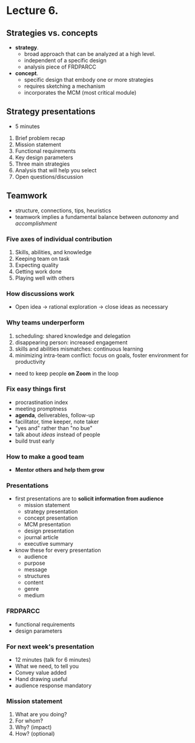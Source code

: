 # Lecture 6. 

## Strategies vs. concepts
- **strategy**.
  - broad approach that can be analyzed at a high level.
  - independent of a specific design
  - analysis piece of FRDPARCC
- **concept**.
  - specific design that embody one or more strategies
  - requires sketching a mechanism
  - incorporates the MCM (most critical module)

## Strategy presentations
- 5 minutes
1. Brief problem recap
2. Mission statement
3. Functional requirements
4. Key design parameters
5. Three main strategies
6. Analysis that will help you select
7. Open questions/discussion

## Teamwork
- structure, connections, tips, heuristics
- teamwork implies a fundamental balance between _autonomy_ and _accomplishment_

### Five axes of individual contribution
1. Skills, abilities, and knowledge
2. Keeping team on task
3. Expecting quality
4. Getting work done
5. Playing well with others

### How discussions work
- Open idea $\to$ rational exploration $\to$ close ideas as necessary

### Why teams underperform
1. scheduling: shared knowledge and delegation
2. disappearing person: increased engagement
3. skills and abilities mismatches: continuous learning
4. minimizing intra-team conflict: focus on goals, foster environment for productivity

- need to keep people **on Zoom** in the loop

### Fix easy things first
- procrastination index
- meeting promptness
- **agenda**, deliverables, follow-up
- facilitator, time keeper, note taker
- "yes and" rather than "no bue"
- talk about _ideas_ instead of people
- build trust early

### How to make a good team
- **Mentor others and help them grow**

### Presentations
- first presentations are to **solicit information from audience**
  - mission statement
  - strategy presentation
  - concept presentation
  - MCM presentation
  - design presentation
  - journal article
  - executive summary
- know these for every presentation
  - audience
  - purpose
  - message
  - structures
  - content
  - genre
  - medium

### FRDPARCC
- functional requirements
- design parameters

### For next week's presentation
- 12 minutes (talk for 6 minutes)
- What we need, to tell you
- Convey value added
- Hand drawing useful
- audience response mandatory

### Mission statement
1. What are you doing?
2. For whom?
3. Why? (impact)
4. How? (optional)